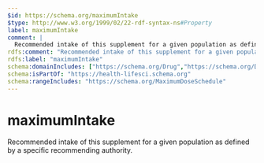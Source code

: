 ```yaml
---
$id: https://schema.org/maximumIntake
$type: http://www.w3.org/1999/02/22-rdf-syntax-ns#Property
label: maximumIntake
comment: |
  Recommended intake of this supplement for a given population as defined by a specific recommending authority.
rdfs:comment: "Recommended intake of this supplement for a given population as defined by a specific recommending authority."
rdfs:label: "maximumIntake"
schema:domainIncludes: ["https://schema.org/Drug","https://schema.org/DrugStrength","https://schema.org/DietarySupplement","https://schema.org/Substance"]
schema:isPartOf: "https://health-lifesci.schema.org"
schema:rangeIncludes: "https://schema.org/MaximumDoseSchedule"
---
```


# maximumIntake

Recommended intake of this supplement for a given population as defined by a specific recommending authority.


